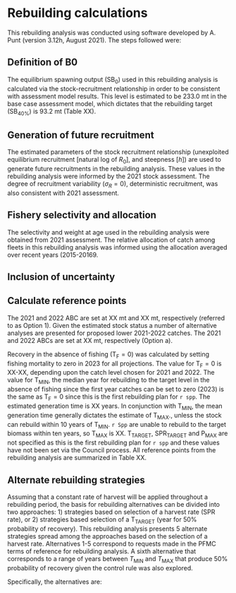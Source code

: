 # Rebuilding calculations

This rebuilding analysis was conducted using software developed by A. Punt (version 3.12h, August 2021). The steps followed were: 

\begin{itemize}
	\item Define how virgin spawning output ($\text{SB}_0$) will be calculated. 
	\item Define how future recruitment will be generated. 
	\item Define the fishery selectivity and allocation to be applied during rebuilding. 
	\item Decide how to include uncertainty in input parameters from the stock assessment in the rebuilding analysis. 
	\item Calculate rebuilding reference points from the most current assessment results 
	\begin{itemize}
		\item Calculate the projected year in which the stock would rebuild with a 50$\%$ probability if all future fishing mortality was eliminated ($\text{T}_\text{F}$=0).
		\item  Calculate the projected year for a 50$\%$ probability of rebuilding from the year in which the stock was first declared overfished ($\text{T}_\text{MIN}$). 
		\item Calculate the mean generation time. 
		\item Calculate the maximum allowable rebuilding time ($\text{T}_\text{MAX}$). 
	\end{itemize}
	\item Identification and analysis of alternative harvest strategies for rebuilding. 
\end{itemize}

## Definition of B0

The equilibrium spawning output ($\text{SB}_0$) used in this rebuilding analysis is calculated via the stock-recruitment relationship in order to be consistent with assessment model results. This level is estimated to be 233.0 mt in the base case assessment model, which dictates that the rebuilding target ($\text{SB}_{40\%}$) is 93.2 mt (Table XX). 

## Generation of future recruitment

The estimated parameters of the stock recruitment relationship (unexploited equilibrium recruitment [natural log of $R_0$], and steepness [$h$]) are used to generate future recruitments in the rebuilding analysis. These values in the rebuilding analysis were informed by the 2021 stock assessment. The degree of recruitment variability ($\sigma_R = 0$), deterministic recruitment, was also consistent with 2021 assessment.

## Fishery selectivity and allocation

The selectivity and weight at age used in the rebuilding analysis were obtained from 2021 assessment. The relative allocation of catch among fleets in this rebuilding analysis was informed using the allocation averaged over recent years (2015-20169.

## Inclusion of uncertainty



## Calculate reference points

The 2021 and 2022 ABC are set at XX mt and XX mt, respectively (referred to as Option 1). Given the estimated stock status a number of alternative analyses are presented for proposed lower 2021-2022 catches.  The 2021 and 2022 ABCs are set at XX mt, respectively (Option a). 

Recovery in the absence of fishing ($\text{T}_\text{F}=0$) was calculated by setting fishing mortality to zero in 2023 for all projections. The value for $\text{T}_\text{F}=0$ is XX-XX, depending upon the catch level chosen for 2021 and 2022. The value for $\text{T}_\text{MIN}$, the median year for rebuilding to the target level in the absence of fishing since the first year catches can be set to zero (2023) is the same as $\text{T}_\text{F}=0$ since this is the first rebuilding plan for `r spp`.  The estimated generation time is XX years. In conjunction with $\text{T}_\text{MIN}$, the mean generation time generally dictates the estimate of $\text{T}_\text{MAX}$., unless the stock can rebuild within 10 years of $\text{T}_\text{MIN}$. `r Spp` are unable to rebuild to the target biomass within ten years, so $\text{T}_\text{MAX}$ is XX. $\text{T}_\text{TARGET}$, $\text{SPR}_\text{TARGET}$ and $\text{P}_\text{MAX}$ are not specified as this is the first rebuilding plan for `r spp` and these values have not been set via the Council process. All reference points from the rebuilding analysis are summarized in Table XX. 


## Alternate rebuilding strategies

Assuming that a constant rate of harvest will be applied throughout a rebuilding period, the basis for rebuilding alternatives can be divided into two approaches: 1) strategies based on selection of a harvest rate (SPR rate), or 2) strategies based selection of a $\text{T}_\text{TARGET}$ (year for 50% probability of recovery). This rebuilding analysis presents 5 alternate strategies spread among the approaches based on the selection of a harvest rate. Alternatives 1-5 correspond to requests made in the PFMC terms of reference for rebuilding analysis.  A sixth alternative that corresponds to a range of years between $T_\text{MIN}$ and $T_\text{MAX}$ that produce 50% probability of recovery given the control rule was also explored.

Specifically, the alternatives are: 
\begin{itemize}
	\item Eliminate all harvest beginning in the next management cycle, 2023 (i.e., estimate $\text{T}_\text{F} = 0$).
	\item Apply the harvest rate that is estimated to lead to a 50$\%$ probability of recovery by $\text{T}_\text{MID}$ 
	\item Apply the harvest rate that is estimated to lead to a 50$\%$ probability of recovery by $\text{T}_\text{MAX}$
	\item Apply a range of SPR values: 0.60, 0.70, 0.80, and 0.90 
	\item Apply the ACL based on the 40:10 harvest control rule.
	\item Apply the ABC with time-varying $\sigma$.
\end{itemize}

